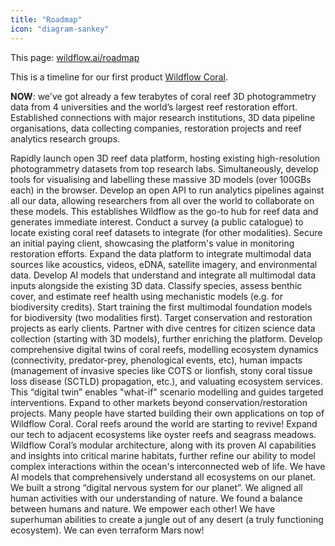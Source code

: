 ```yaml
---
title: "Roadmap"
icon: "diagram-sankey"
---
```


This page: [wildflow.ai/roadmap](https://wildflow.ai/roadmap)

This is a timeline for our first product [Wildflow Coral](/coral).

**NOW**: we've got already a few terabytes of coral reef 3D photogrammetry data from 4 universities and the world’s largest reef restoration effort. Established connections with major research institutions, 3D data pipeline organisations, data collecting companies, restoration projects and reef analytics research groups.

<Steps>
  <Step title="3D in 6 months">
    Rapidly launch open 3D reef data platform, hosting existing high-resolution
    photogrammetry datasets from top research labs. Simultaneously, develop
    tools for visualising and labelling these massive 3D models (over 100GBs
    each) in the browser. Develop an open API to run analytics pipelines against
    all our data, allowing researchers from all over the world to collaborate on
    these models. This establishes Wildflow as the go-to hub for reef data and
    generates immediate interest. Conduct a survey (a public catalogue) to
    locate existing coral reef datasets to integrate (for other modalities).
    Secure an initial paying client, showcasing the platform's value in
    monitoring restoration efforts.
  </Step>
  <Step title="MULTIMODAL in 1 year">
    Expand the data platform to integrate multimodal data sources like
    acoustics, videos, eDNA, satellite imagery, and environmental data. Develop
    AI models that understand and integrate all multimodal data inputs alongside
    the existing 3D data. Classify species, assess benthic cover, and estimate
    reef health using mechanistic models (e.g. for biodiversity credits). Start
    training the first multimodal foundation models for biodiversity (two
    modalities first). Target conservation and restoration projects as early
    clients. Partner with dive centres for citizen science data collection
    (starting with 3D models), further enriching the platform.
  </Step>
  <Step title="TWIN in 2 years">
    Develop comprehensive digital twins of coral reefs, modelling ecosystem
    dynamics (connectivity, predator-prey, phenological events, etc), human
    impacts (management of invasive species like COTS or lionfish, stony coral
    tissue loss disease (SCTLD) propagation, etc.), and valuating ecosystem
    services. This “digital twin” enables "what-if" scenario modelling and
    guides targeted interventions. Expand to other markets beyond
    conservation/restoration projects. Many people have started building their
    own applications on top of Wildflow Coral. Coral reefs around the world are
    starting to revive!
  </Step>
  <Step title="OCEANS in 4 years">
    Expand our tech to adjacent ecosystems like oyster reefs and seagrass
    meadows. Wildflow Coral’s modular architecture, along with its proven AI
    capabilities and insights into critical marine habitats, further refine our
    ability to model complex interactions within the ocean's interconnected web
    of life.
  </Step>
  <Step title="EARTH in 8 years">
    We have AI models that comprehensively understand all ecosystems on our
    planet. We built a strong “digital nervous system for our planet”. We
    aligned all human activities with our understanding of nature. We found a
    balance between humans and nature. We empower each other!
  </Step>
  <Step title="MARS in 16 years">
    We have superhuman abilities to create a jungle out of any desert (a truly
    functioning ecosystem). We can even terraform Mars now!
  </Step>
</Steps>
